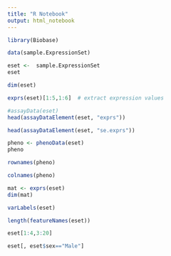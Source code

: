 ```yaml
---
title: "R Notebook"
output: html_notebook
---
```


```r
library(Biobase)
```


```r
data(sample.ExpressionSet)
```


```r
eset <-  sample.ExpressionSet
eset
```

```r
dim(eset)
```

```r
exprs(eset)[1:5,1:6]  # extract expression values
```


```r
#assayData(eset)
head(assayDataElement(eset, "exprs"))
```

```r
head(assayDataElement(eset, "se.exprs"))
```

```r
pheno <- phenoData(eset)
pheno
```

```r
rownames(pheno)
```

```r
colnames(pheno)
```

```r
mat <- exprs(eset)
dim(mat)
```

```r
varLabels(eset)
```

```r
length(featureNames(eset))
```

```r
eset[1:4,3:20]
```

```r
eset[, eset$sex=="Male"]
```

